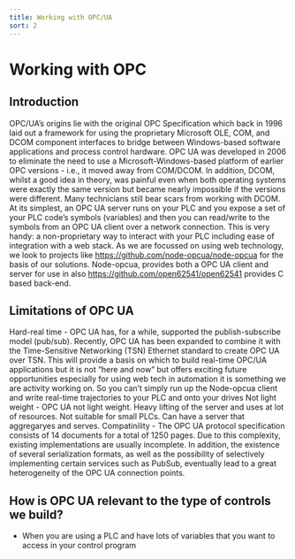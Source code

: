 ```yaml
---
title: Working with OPC/UA
sort: 2
---
```


# Working with OPC

## Introduction

OPC/UA’s origins lie with the original OPC Specification which back in 1996 laid out a framework for using the proprietary Microsoft OLE, COM, and DCOM component interfaces to bridge between Windows-based software applications and process control hardware. OPC UA was developed in 2006 to eliminate the need to use a Microsoft-Windows-based platform of earlier OPC versions - i.e., it moved away from COM/DCOM. In addition, DCOM, whilst a good idea in theory, was painful even when both operating systems were exactly the same version but became nearly impossible if the versions were different. Many technicians still bear scars from working with DCOM.
At its simplest, an OPC UA server runs on your PLC and you expose a set of your PLC code’s symbols (variables) and then you can read/write to the symbols from an OPC UA client over a network connection. This is very handy: a non-proprietary way to interact with your PLC including ease of integration with a web stack.
As we are focussed on using web technology, we look to projects like https://github.com/node-opcua/node-opcua for the basis of our solutions. Node-opcua, provides both a OPC UA client and server for use in also https://github.com/open62541/open62541 provides C based back-end.

## Limitations of OPC UA
Hard-real time - OPC UA has, for a while, supported the publish-subscribe model (pub/sub). Recently, OPC UA has been expanded to combine it with the Time-Sensitive Networking (TSN) Ethernet standard to create OPC UA over TSN. This will provide a basis on which to build real-time OPC/UA applications but it is not “here and now” but offers exciting future opportunities especially for using web tech in automation it is something we are activity working on.
So you can’t simply run up the Node-opcua client and write real-time trajectories to your PLC and onto your drives
Not light weight - OPC UA not light weight. Heavy lifting of the server and uses at lot of resources. Not suitable for small PLCs. Can have a server that aggregaryes and serves.
Compatinility - The OPC UA protocol specification consists of 14 documents for a total of 1250 pages. Due to this complexity, existing implementations are usually incomplete. In addition, the existence of several serialization formats, as well as the possibility of selectively implementing certain services such as PubSub, eventually lead to a great heterogeneity of the OPC UA connection points.

## How is OPC UA relevant to the type of controls we build?
* When you are using a PLC and have lots of variables that you want to access in your control program


